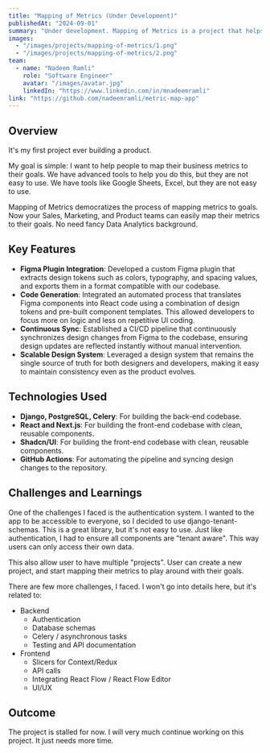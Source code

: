 ```yaml
---
title: "Mapping of Metrics (Under Development)"
publishedAt: "2024-09-01"
summary: "Under development. Mapping of Metrics is a project that helps you map your metrics to your goals."
images:
  - "/images/projects/mapping-of-metrics/1.png"
  - "/images/projects/mapping-of-metrics/2.png"
team:
  - name: "Nadeem Ramli"
    role: "Software Engineer"
    avatar: "/images/avatar.jpg"
    linkedIn: "https://www.linkedin.com/in/mnadeemramli"
link: "https://github.com/nadeemramli/metric-map-app"
---
```


## Overview

It's my first project ever building a product.

My goal is simple: I want to help people to map their business metrics to their goals.
We have advanced tools to help you do this, but they are not easy to use.
We have tools like Google Sheets, Excel, but they are not easy to use.

Mapping of Metrics democratizes the process of mapping metrics to goals.
Now your Sales, Marketing, and Product teams can easily map their metrics to their goals.
No need fancy Data Analytics background.

## Key Features

- **Figma Plugin Integration**: Developed a custom Figma plugin that extracts design tokens such as colors, typography, and spacing values, and exports them in a format compatible with our codebase.
- **Code Generation**: Integrated an automated process that translates Figma components into React code using a combination of design tokens and pre-built component templates. This allowed developers to focus more on logic and less on repetitive UI coding.
- **Continuous Sync**: Established a CI/CD pipeline that continuously synchronizes design changes from Figma to the codebase, ensuring design updates are reflected instantly without manual intervention.
- **Scalable Design System**: Leveraged a design system that remains the single source of truth for both designers and developers, making it easy to maintain consistency even as the product evolves.

## Technologies Used

- **Django, PostgreSQL, Celery**: For building the back-end codebase.
- **React and Next.js**: For building the front-end codebase with clean, reusable components.
- **Shadcn/UI**: For building the front-end codebase with clean, reusable components.
- **GitHub Actions**: For automating the pipeline and syncing design changes to the repository.

## Challenges and Learnings

One of the challenges I faced is the authentication system. I wanted to the app to be accessible to everyone, so I decided to use django-tenant-schemas.
This is a great library, but it's not easy to use. Just like authentication, I had to ensure all components are "tenant aware". This way users can only access their own data.

This also allow user to have multiple "projects". User can create a new project, and start mapping their metrics to play around with their goals.

There are few more challenges, I faced. I won't go into details here, but it's related to:

- Backend
  - Authentication
  - Database schemas
  - Celery / asynchronous tasks
  - Testing and API documentation
- Frontend
  - Slicers for Context/Redux
  - API calls
  - Integrating React Flow / React Flow Editor
  - UI/UX

## Outcome

The project is stalled for now. I will very much continue working on this project. It just needs more time.
